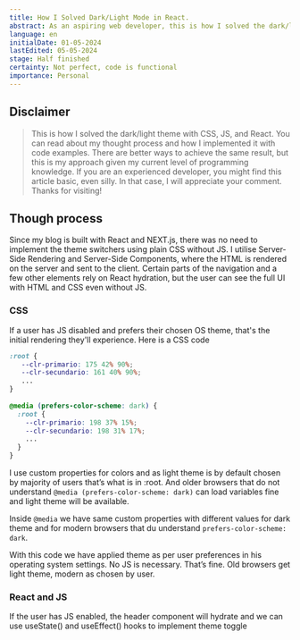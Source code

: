```yaml
---
title: How I Solved Dark/Light Mode in React.
abstract: As an aspiring web developer, this is how I solved the dark/light theme with CSS, JS, and React. You can read about my thought process and how I implemented it with code examples. There are better ways to achieve the same result, but this is my approach given my current level of programming knowledge.
language: en
initialDate: 01-05-2024
lastEdited: 05-05-2024
stage: Half finished
certainty: Not perfect, code is functional
importance: Personal
---
```


## Disclaimer

> This is how I solved the dark/light theme with CSS, JS, and React. You can read about my thought process and how I implemented it with code examples. There are better ways to achieve the same result, but this is my approach given my current level of programming knowledge. If you are an experienced developer, you might find this article basic, even silly. In that case, I will appreciate your comment. Thanks for visiting!

## Though process

Since my blog is built with React and NEXT.js, there was no need to implement the theme switchers using plain CSS without JS. I utilise Server-Side Rendering and Server-Side Components, where the HTML is rendered on the server and sent to the client. Certain parts of the navigation and a few other elements rely on React hydration, but the user can see the full UI with HTML and CSS even without JS.

### CSS

If a user has JS disabled and prefers their chosen OS theme, that's the initial rendering they'll experience. Here is a CSS code

```css
:root {
   --clr-primario: 175 42% 90%;
   --clr-secundario: 161 40% 90%;
   ...
}
  
@media (prefers-color-scheme: dark) {
  :root {
    --clr-primario: 198 37% 15%;
    --clr-secundario: 198 31% 17%;
    ...
  }
}
```

I use custom properties for colors and as light theme is by default chosen by majority of users that’s what is in :root. And older browsers that do not understand `@media (prefers-color-scheme: dark)` can load variables fine and light theme will be available.

Inside `@media` we have same custom properties with different values for dark theme and for modern browsers that du understand `prefers-color-scheme: dark`.

With this code we have applied theme as per user preferences in his operating system settings. No JS is necessary. That’s fine. Old browsers get light theme, modern as chosen by user.

### React and JS

If the user has JS enabled, the header component will hydrate and we can use useState() and useEffect() hooks to implement theme toggle

